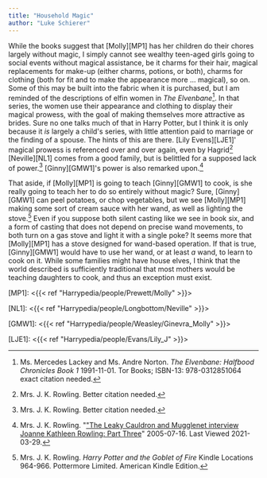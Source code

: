 ```yaml
---
title: "Household Magic"
author: "Luke Schierer"
---
```


While the books suggest that [Molly][MP1] has her children do their chores
largely without magic, I simply cannot see wealthy teen-aged girls going to
social events without magical assistance, be it charms for their hair, magical
replacements for make-up (either charms, potions, or both), charms for clothing
(both for fit and to make the appearance more … magical), so on.  Some of this
may be built into the fabric when it is purchased, but I am reminded of the
descriptions of elfin women in _The Elvenbane_[^210329-20].  In that series,
the women use their appearance and clothing to display their magical prowess,
with the goal of making themselves more attractive as brides.  Sure no one talks
much of that in Harry Potter, but I think it is only because it *is* largely a
child's series, with little attention paid to marriage or the finding of a
spouse. The hints of this are there.  [Lily Evens][LJE1]' magical prowess is referenced
over and over again, even by Hagrid[^210329-21] [Neville][NL1] comes from a good
family, but is belittled for a supposed lack of power.[^210329-22] [Ginny][GMW1]'s
power is also remarked upon.[^210329-23]

That aside, if [Molly][MP1] is going to teach [Ginny][GMW1] to cook, is she
really going to teach her to do so entirely without magic?  Sure, [Ginny][GMW1]
can peel potatoes, or chop vegetables, but we see [Molly][MP1] making some sort
of cream sauce with her wand, as well as lighting the stove.[^210329-24] Even
if you suppose both silent casting like we see in book six, and a form of
casting that does not depend on precise wand movements, to both turn on a gas
stove and light it with a single poke? It seems more that [Molly][MP1] has a
stove designed for wand-based operation.  If that is true, [Ginny][GMW1] would
have to use her wand, or at least *a* wand, to learn to cook on it.  While some
families might have house elves, I think that the world described is
sufficiently traditional that most mothers would be teaching daughters to cook,
and thus an exception must exist.

[MP1]: <{{< ref "Harrypedia/people/Prewett/Molly" >}}>

[NL1]: <{{< ref "Harrypedia/people/Longbottom/Neville" >}}>

[GMW1]: <{{< ref "Harrypedia/people/Weasley/Ginevra_Molly" >}}>

[LJE1]: <{{< ref "Harrypedia/people/Evans/Lily_J" >}}>

[^210329-24]: Mrs. J. K. Rowling. _Harry Potter and the Goblet of Fire_
    Kindle Locations 964-966. Pottermore Limited. American Kindle Edition.

[^210329-23]: Mrs. J. K. Rowling.
    "["The Leaky Cauldron and Mugglenet interview Joanne Kathleen Rowling: Part Three](http://www.accio-quote.org/articles/2005/0705-tlc_mugglenet-anelli-3.htm)"
    2005-07-16. Last Viewed 2021-03-29.

[^210329-21]: Mrs. J. K. Rowling. Better citation needed.

[^210329-22]: Mrs. J. K. Rowling. Better citation needed.

[^210329-20]: Ms. Mercedes Lackey and Ms. Andre Norton. _The Elvenbane:
    Halfbood Chronicles Book 1_ 1991-11-01. Tor Books; ISBN-13: 978-0312851064
    exact citation needed.


